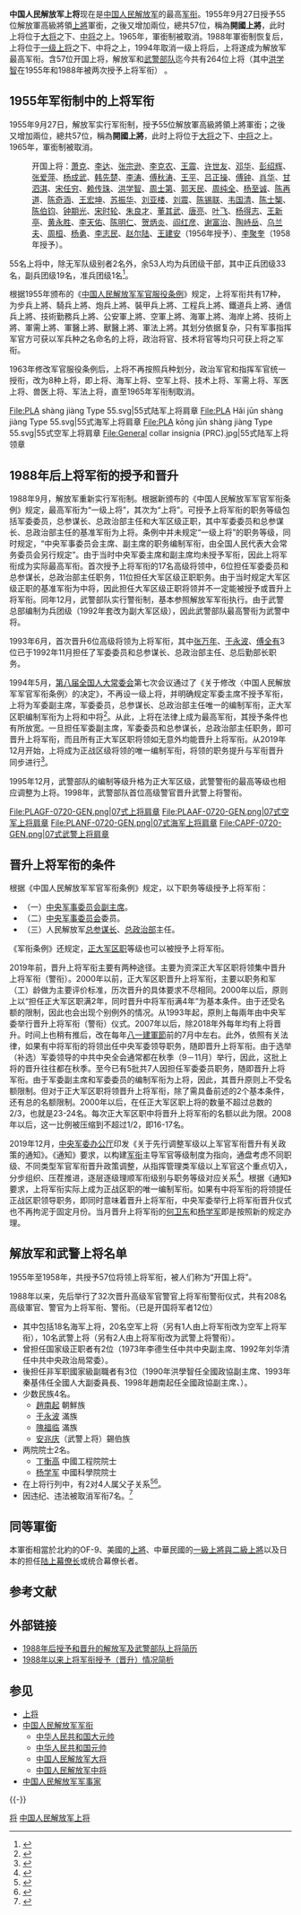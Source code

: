 {{noteTA
|1 = zh-hans:刘冬冬; zh-hant:劉冬冬;
|2 = zh-hans:刘精松; zh-hant:劉精松;
}}
{{Infobox military rank
| name           = 上将
| native_name    = 
| image          = PLAGF-0720-GEN.png
| image_size     = 100px
| alt            = 
| caption        = 07式军服上将军衔肩章
| image2         = 
| image_size2    = 
| alt2           =
| caption2       = 
| image3         = 
| image_size3    = 
| alt3           =
| caption3       = 
| country        = {{Flagicon image | Flag of the People's Republic of China.svg | size=23px }} [[中华人民共和国|中华人民共和国]]
| service branch = {{Flagicon image | People's Liberation Army Flag of the People's Republic of China.svg | size=23px }} [[中国人民解放军|中国人民解放军]]<br />{{Flagicon image | People's Armed Police Flag.svg | size=23px }} [[中国人民武装警察部队|中国人民武装警察部队]]
| abbreviation   = 
| rank insignia  = 松枝与三颗星徽
| rank           = 第一等第一级
| NATO rank      = OF-9
| Non-NATO rank  = 
| formation      = 1988年
| abolished      = 
| rank group     = 将官
| higher rank    = [[中国人民解放军一级上将|一级上将]]（已废止）
| lower rank     = [[中国人民解放军中将|中将]]
| equivalents    = 海军上将<br />空军上将<br />武警上将
| history        = [[中国人民解放军军衔|中国人民解放军军衔]]
}}
{{Infobox military rank
| name           = 上将
| native_name    = 
| image          = PLA shàng jiàng Type 55.svg
| image_size     = 100px
| alt            = 
| caption        = 55式上将军衔肩章
| image2         = 
| image_size2    = 
| alt2           =
| caption2       = 
| image3         = 
| image_size3    = 
| alt3           =
| caption3       = 
| country        = {{Flagicon image | Flag of the People's Republic of China.svg | size=23px }} [[中华人民共和国|中华人民共和国]]
| service branch = {{Flagicon image | People's Liberation Army Flag of the People's Republic of China.svg | size=23px }} [[中国人民解放军|中国人民解放军]]
| abbreviation   = 
| rank insignia  = 三颗星徽
| rank           = 第二等第二级
| NATO rank      = OF-9
| Non-NATO rank  = 
| formation      = 1955年
| abolished      = 1965年
| rank group     = 将官
| higher rank    = [[中国人民解放军大将|大将]]
| lower rank     = [[中国人民解放军中将|中将]]
| equivalents    = 海军上将<br />空军上将
| history        = [[中国人民解放军军衔|中国人民解放军军衔]]
}}
{{中华人民共和国军事}}

'''中国人民解放军上将'''现在是[[中国人民解放军|中国人民解放军]]的最高[[中国人民解放军军衔|军衔]]。1955年9月27日授予55位解放軍高級將領[[上將|上將]]軍銜，之後又增加兩位，總共57位，稱為'''開國上將'''，此时上将位于[[中国人民解放军大将|大将]]之下、[[中国人民解放军中将|中将]]之上。1965年，軍銜制被取消。1988年軍銜制恢复后，上将位于[[中国人民解放军一级上将|一级上将]]之下、中将之上，1994年取消一级上将后，上将遂成为解放军最高军衔。含57位开国上将，解放军和[[中国人民武装警察部队|武警部队]]迄今共有264位上将（其中[[洪学智|洪学智]]在1955年和1988年被两次授予上将军衔）<!--每次授衔后更新，数据统计至2022年1月-->。

== 1955年军衔制中的上将军衔 ==
1955年9月27日，解放军实行军衔制，授予55位解放軍高級將領上將軍銜；之後又增加兩位，總共57位，稱為'''開國上將'''，此时上将位于[[中国人民解放军大将|大将]]之下、[[中国人民解放军中将|中将]]之上。1965年，軍銜制被取消。

: 开国上将：[[萧克|萧克]]、[[李达_(上将)|李达]]、[[张宗逊|张宗逊]]、[[李克农|李克农]]、[[王震|王震]]、[[许世友|许世友]]、[[邓华|邓华]]、[[彭绍辉|彭绍辉]]、[[张爱萍|张爱萍]]、[[杨成武|杨成武]]、[[韩先楚|韩先楚]]、[[李涛_(解放军)|李涛]]、[[傅秋涛|傅秋涛]]、[[王平_(上将)|王平]]、[[吕正操|吕正操]]、[[傅鍾|傅钟]]、[[萧华_(上将)|肖华]]、[[甘泗淇|甘泗淇]]、[[宋任穷|宋任穷]]、[[赖传珠|赖传珠]]、[[洪学智|洪学智]]、[[周士第|周士第]]、[[郭天民|郭天民]]、[[周纯全|周纯全]]、[[杨至诚|杨至诚]]、[[陈再道|陈再道]]、[[陈奇涵|陈奇涵]]、[[王宏坤|王宏坤]]、[[苏振华|苏振华]]、[[刘亚楼|刘亚楼]]、[[刘震|刘震]]、[[陈锡联|陈锡联]]、[[韦国清|韦国清]]、[[陈士榘|陈士榘]]、[[陈伯钧|陈伯钧]]、[[钟期光|钟期光]]、[[宋时轮|宋时轮]]、[[朱良才|朱良才]]、[[董其武|董其武]]、[[唐亮|唐亮]]、[[叶飞|叶飞]]、[[杨得志|杨得志]]、[[王新亭|王新亭]]、[[黄永胜|黄永胜]]、[[李天佑|李天佑]]、[[陳明仁_(1903年)|陈明仁]]、[[贺炳炎|贺炳炎]]、[[阎红彦|阎红彦]]、[[谢富治|谢富治]]、[[陶峙岳|陶峙岳]]、[[乌兰夫|乌兰夫]]、[[周桓|周桓]]、[[杨勇_(上将)|杨勇]]、[[李志民_(1906年)|李志民]]、[[赵尔陆|赵尔陆]]、[[王建安|王建安]]（1956年授予）、[[李聚奎|李聚奎]]（1958年授予）。

55名上将中，除无军队级别者2名外，余53人均为兵团级干部，其中正兵团级33名，副兵团级19名，准兵团级1名<ref>{{Cite journal|title=首批开国将军的级别|url=https://kns.cnki.net/kcms/detail/detail.aspx?dbcode=CJFD&dbname=CJFD2010&filename=DSBL201005008|last=刘岩|date=2010|journal=党史博览|accessdate=2022-04-02|issue=05|pages=32–34|issn=1005-1686|archive-date=2022-04-02|archive-url=https://web.archive.org/web/20220402112053/https://kns.cnki.net/kcms/detail/detail.aspx?dbcode=CJFD&dbname=CJFD2010&filename=DSBL201005008}}</ref>。

根据1955年颁布的《[[s:中國人民解放軍軍官服役條例_(1955年)|中国人民解放军军官服役条例]]》规定，上将军衔共有17种，为步兵上將、騎兵上將、炮兵上將、裝甲兵上將、工程兵上將、鐵道兵上將、通信兵上將、技術勤務兵上將、公安軍上將、空軍上將、海軍上將、海岸上將、技術上將、軍需上將、軍醫上將、獸醫上將、軍法上將。其划分依据复杂，只有军事指挥军官方可获以军兵种之名命名的上将，政治将官、技术将官等均只可获上将之军衔。

1963年修改军官服役条例后，上将不再按照兵种划分，政治军官和指挥军官统一授衔，改为8种上将，即上将、海军上将、空军上将、技术上将、军需上将、军医上将、兽医上将、军法上将，直至1965年军衔制取消。

<gallery>
File:PLA shàng jiàng Type 55.svg|55式陆军上将肩章
File:PLA Hǎi jūn shàng jiàng Type 55.svg|55式海军上将肩章
File:PLA kōng jūn shàng jiàng Type 55.svg|55式空军上将肩章
File:General collar insignia (PRC).jpg|55式陆军上将领章
</gallery>

== 1988年后上将军衔的授予和晋升 ==
1988年9月，解放军重新实行军衔制。根据新颁布的《中国人民解放军军官军衔条例》规定，最高军衔为“一级上将”，其次为“上将”。可授予上将军衔的职务等级包括军委委员，总参谋长、总政治部主任和大军区级正职，其中军委委员和总参谋长、总政治部主任的基准军衔为上将。条例中并未规定“一级上将”的职务等级，同时规定，“中央军事委员会主席、副主席的职务编制军衔，由全国人民代表大会常务委员会另行规定”。由于当时中央军委主席和副主席均未授予军衔，因此上将军衔成为实际最高军衔。首次授予上将军衔的17名高级将领中，6位担任军委委员和总参谋长，总政治部主任职务，11位担任大军区级正职职务。由于当时规定大军区级正职的基准军衔为中将，因此担任大军区级正职将领并不一定能被授予或晋升上将军衔。同年12月，武警部队实行警衔制，基本参照解放军军衔执行。由于武警总部编制为兵团级（1992年套改为副大军区级），因此武警部队最高警衔为武警中将。

1993年6月，首次晋升6位高级将领为上将军衔，其中[[张万年|张万年]]、[[于永波|于永波]]、[[傅全有|傅全有]]3位已于1992年11月担任了军委委员和总参谋长、总政治部主任、总后勤部长职务。

1994年5月，[[第八届全国人民代表大会常务委员会|第八届全国人大常委会]]第七次会议通过了《关于修改〈中国人民解放军军官军衔条例〉的决定》，不再设一级上将，并明确规定军委主席不授予军衔，上将为军委副主席，军委委员，总参谋长、总政治部主任唯一的编制军衔，正大军区职编制军衔为上将和中将<ref>{{cite web|title=全国人民代表大会常务委员会关于修改《中国人民解放军军官军衔条例》的决定|url=http://www.npc.gov.cn/wxzl/gongbao/2000-12/09/content_5009502.htm|access-date=2019-08-05|author=[[全国人民代表大会常务委员会|全国人民代表大会常务委员会]]|date=1994-05-12|website=中国人大网|archive-url=https://web.archive.org/web/20200720124209/http://www.npc.gov.cn/wxzl/gongbao/2000-12/09/content_5009502.htm|archive-date=2020-07-20|dead-url=no}}</ref>。从此，上将在法律上成为最高军衔，其授予条件也有所放宽。一旦担任军委副主席，军委委员和总参谋长，总政治部主任职务，即可晋升上将军衔，而且所有正大军区职将领如无意外均能晋升上将军衔。从2019年12月开始，上将成为正战区级将领的唯一编制军衔，将领的职务提升与军衔晋升同步进行<ref>{{cite web|title=中央军委举行晋升上将军衔仪式 习近平颁发命令状并向晋衔的军官表示祝贺|url=http://www.xinhuanet.com/politics/leaders/2019-12/12/c_1125340398.htm|access-date=2019-12-12|date=2019-12-12|website=新华网|archive-url=https://web.archive.org/web/20191212112448/http://www.xinhuanet.com/politics/leaders/2019-12/12/c_1125340398.htm|archive-date=2019-12-12|dead-url=no}}</ref>。

1995年12月，武警部队的编制等级升格为正大军区级，武警警衔的最高等级也相应调整为上将。1998年，武警部队首位高级警官晋升武警上将警衔。

<gallery>
File:PLAGF-0720-GEN.png|07式上将肩章
File:PLAAF-0720-GEN.png|07式空军上将肩章
File:PLANF-0720-GEN.png|07式海军上将肩章
File:CAPF-0720-GEN.png|07式武警上将肩章
</gallery>

== 晋升上将军衔的条件 ==

根据《中国人民解放军军官军衔条例》规定，以下职务等级授予上将军衔：
* （一）[[中國共產黨中央軍事委員會副主席|中央军事委员会副主席]]。
* （二）[[中国共产党中央军事委员会|中央军事委员会]]委员。
* （三）人民解放军[[中国人民解放军总参谋部|总参谋长]]、[[中国人民解放军总政治部|总政治部]]主任。
《军衔条例》还规定，[[正大军区职|正大军区职]]等级也可以被授予上将军衔。

2019年前，晋升上将军衔主要有两种途径。主要为资深正大军区职将领集中晋升上将军衔（警衔）。2000年以前，正大军区职晋升上将军衔，主要以职务和军（工）龄做为主要评价标准，历次晋升的具体要求不尽相同。2000年以后，原则上以“担任正大军区职满2年，同时晋升中将军衔满4年”为基本条件。由于还受名额的限制，因此也会出现个别例外的情况。从1993年起，原則上每兩年由中央军委举行晋升上将军衔（警衔）仪式。2007年以后，除2018年外每年均有上将晋升。时间上也稍有推后，改在每年[[中国人民解放军建军纪念日|八一建軍節]]前的7月中左右。此外，依照有关法律，如果有中将军衔的将领出任中央军委领导职务，随即晋升上将军衔。由于选举（补选）军委领导的中共中央全会通常都在秋季（9－11月）举行，因此，这批上将的晋升往往都在秋季。至今已有5批共7人因担任军委委员职务，随即晋升上将军衔。由于军委副主席和军委委员的编制军衔为上将，因此，其晋升原则上不受名额限制。但对于正大军区职将领晋升上将军衔，除了需具备前述的2个基本条件，还有总的名额限制。2000年以后，在任正大军区职上将的数量不超过总数的2/3，也就是23-24名。每次正大军区职中将晋升上将军衔的名额以此为限。2008年以后，这一比例被压缩到不超过1/2，即16-17名。

2019年12月，[[中央军事委员会办公厅|中央军委办公厅]]印发《关于先行调整军级以上军官军衔晋升有关政策的通知》。《通知》要求，以构建[[军衔|军衔]]主导军官等级制度为指向，通盘考虑不同职级、不同类型军官军衔晋升政策调整，从指挥管理类军级以上军官这个重点切入，分步组织、压茬推进，逐层逐级理顺军衔级别与职务等级对应关系<ref>{{cite web|title=中央军委办公厅印发《关于先行调整军级以上军官军衔晋升有关政策的通知》|url=http://www.mod.gov.cn/shouye/2019-12/08/content_4856403.htm|access-date=2019-12-09|date=2019-12-08|publisher=中华人民共和国国防部|archive-url=https://web.archive.org/web/20201015071348/http://www.mod.gov.cn/shouye/2019-12/08/content_4856403.htm|archive-date=2020-10-15|dead-url=no}}</ref>。根据《通知》要求，上将军衔实际上成为正战区职的唯一编制军衔。如果有中将军衔的将领提任正战区职领导职务，即同时意味着晋升上将军衔，中央军委举行上将军衔晋升仪式也不再拘泥于固定月份。当月晋升上将军衔的[[何卫东|何卫东]]和[[杨学军|杨学军]]即是按照新的规定办理。

== 解放军和武警上将名单 ==
{{Main list|中国人民解放军上将列表}}
{{Further|中华人民共和国现役正战区级以上将领列表}}

1955年至1958年，共授予57位将领上将军衔，被人们称为“开国上将”。

1988年以来，先后举行了32次晋升高级军官警官上将军衔警衔仪式，共有208名高级軍官、警官为上将军衔、警衔。（已是开国将军者12位）<!--每次授衔后更新，数据统计至2022年1月-->
* 其中包括18名海军上将，20名空军上将（另有1人由上将军衔改为空军上将军衔），10名武警上将（另有2人由上将军衔改为武警上将警衔）。
* 曾担任国家级正职者有2位（1973年李德生任中共中央副主席、1992年刘华清任中共中央政治局常委）。
* 後担任非军职國家級副職者有3位（1990年洪學智任全國政協副主席、1993年秦基伟任全國人大副委員長、1998年趙南起任全國政協副主席、）。
* 少数民族4名。
** [[趙南起|趙南起]] 朝鮮族
** [[于永波|于永波]] 滿族
** [[隗福临|隗福临]] 滿族
** [[安兆庆|安兆庆]]（武警上将）錫伯族
* 两院院士2名。
** [[丁衡高|丁衡高]] 中國工程院院士
** [[杨学军|杨学军]] 中國科學院院士
* 在上将行列中，有2对4人属父子关系<ref>{{cite web|title=张震之子张海阳任二炮政委 解放军首现“父子上将”|url=http://daily.cnnb.com.cn/dnsb/html/2009-12/31/content_152876.htm|access-date=2019-08-05|date=2009-12-31|publisher=东南商报|archive-url=https://web.archive.org/web/20171201031048/http://daily.cnnb.com.cn/dnsb/html/2009-12/31/content_152876.htm|archive-date=2017-12-01|dead-url=no}}</ref><ref>{{cite web|title=解放军诞生第二对父子上将|url=http://v.huanqiu.com/news/201107/20110728222635.shtml|access-date=2019-08-05|date=2011-07-28|website=环球网视频|archive-url=https://web.archive.org/web/20171201030711/http://v.huanqiu.com/news/201107/20110728222635.shtml|archive-date=2017-12-01|dead-url=yes}}</ref>。
* 因违纪、违法被取消军衔7名。<ref>{{cite web|title=国防部："打虎干将"刘源任职期满 目前已免职|url=http://finance.sina.com.cn/roll/2015-12-31/doc-ifxneept3464219.shtml|access-date=2015-12-31|website=新浪|archive-url=https://web.archive.org/web/20200801102047/http://finance.sina.com.cn/roll/2015-12-31/doc-ifxneept3464219.shtml|archive-date=2020-08-01|dead-url=no}}</ref>

== 同等軍銜 ==
本軍銜相當於北約的OF-9、美國的[[上将_(美国)|上將]]、中華民國的[[中華民國上將列表|一級上將與二級上將]]以及日本的担任[[陸上幕僚長|陆上幕僚长]]或统合幕僚长者。

== 参考文献 ==
{{Reflist}}

== 外部链接 ==
* [http://club.xilu.com/xinguancha/msgview-950389-93064.html  1988年后授予和晋升的解放军及武警部队上将简历]{{Wayback|url=http://club.xilu.com/xinguancha/msgview-950389-93064.html |date=20200430131449 }}
* [http://club.xilu.com/xinguancha/msgview-950389-109036.html  1988年以来上将军衔授予（晋升）情况简析]{{Wayback|url=http://club.xilu.com/xinguancha/msgview-950389-109036.html |date=20200430131439 }}

== 参见 ==
{{Portal|中国共产党|中华人民共和国|军事|人物}}
* [[上将|上将]]
* [[中国人民解放军军衔|中国人民解放军军衔]]
** [[中华人民共和国大元帅|中华人民共和国大元帅]]
** [[中华人民共和国元帅|中华人民共和国元帅]]
** [[中国人民解放军大将|中国人民解放军大将]]
** [[中国人民解放军中将|中国人民解放军中将]]
* [[中国人民解放军军事家|中国人民解放军军事家]]

{{-}}
{{中国人民解放军军衔}}
{{中国人民解放军开国上将}}
{{中华人民共和国现役上将}}
{{中央军委|部}}
{{中国人民解放军战区主官}}
{{中国人民解放军军种主官}}
{{中国人民解放军海军上将}}
{{中国人民解放军空军上将}}
{{中国人民武装警察部队上将}}

[[Category:中国人民解放军军衔|将]]
[[Category:中国人民解放军上将|]]